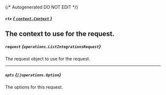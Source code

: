 {/* Autogenerated DO NOT EDIT  */}

##### `ctx` [*{ `context.Context` }*](https://pkg.go.dev/context#Context)
The context to use for the request.
---
##### `request` *{`operations.ListIntegrationsRequest`}*
The request object to use for the request.

<Collapsible openLabel={Labels.showProperties} closeLabel={Labels.hideProperties}>
  <ListIntegrationsRequest />
</Collapsible>

---
##### `opts` *{`[]operations.Option`}*
The options for this request.

